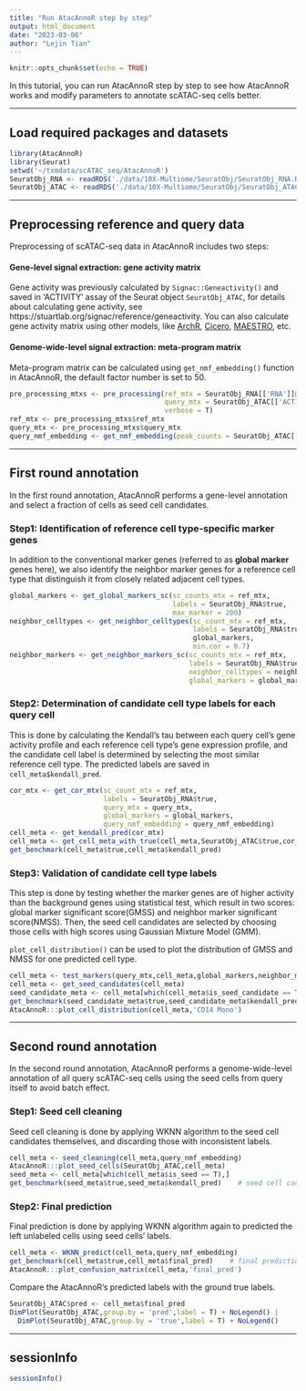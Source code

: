 ```yaml
---
title: "Run AtacAnnoR step by step"
output: html_document
date: "2023-03-06"
author: "Lejin Tian"
---
```


```r
knitr::opts_chunk$set(echo = TRUE)
```


In this tutorial, you can run AtacAnnoR step by step to see how AtacAnnoR works and modify parameters to annotate scATAC-seq cells better.

----

## Load required packages and datasets

```r
library(AtacAnnoR)
library(Seurat)
setwd('~/txmdata/scATAC_seq/AtacAnnoR')
SeuratObj_RNA <- readRDS('./data/10X-Multiome/SeuratObj/SeuratObj_RNA.RDS')    # reference
SeuratObj_ATAC <- readRDS('./data/10X-Multiome/SeuratObj/SeuratObj_ATAC.RDS')    # query
```

----


## Preprocessing reference and query data

Preprocessing of scATAC-seq data in AtacAnnoR includes two steps:

#### Gene-level signal extraction: gene activity matrix

Gene activity was previously calculated by `Signac::Geneactivity()` and saved in 'ACTIVITY' assay of the Seurat object `SeuratObj_ATAC`, for details about calculating gene activity, see https://stuartlab.org/signac/reference/geneactivity. You can also calculate gene activity matrix using other models, like [ArchR](https://www.archrproject.com/bookdown/calculating-gene-scores-in-archr.html), [Cicero](https://cole-trapnell-lab.github.io/cicero-release/docs_m3/#cicero-gene-activity-scores), [MAESTRO](https://baigal628.github.io/MAESTRO_documentation/scatac_stepbystep.html), etc.

#### Genome-wide-level signal extraction: meta-program matrix

Meta-program matrix can be calculated using `get_nmf_embedding()` function in AtacAnnoR, the default factor number is set to 50.


```r
pre_processing_mtxs <- pre_processing(ref_mtx = SeuratObj_RNA[['RNA']]@counts,
                                      query_mtx = SeuratObj_ATAC[['ACTIVITY']]@counts,
                                      verbose = T)
ref_mtx <- pre_processing_mtxs$ref_mtx
query_mtx <- pre_processing_mtxs$query_mtx
query_nmf_embedding <- get_nmf_embedding(peak_counts = SeuratObj_ATAC[['ATAC']]@counts,n_factors = 50)
```



----


## First round annotation

In the first round annotation, AtacAnnoR performs a gene-level annotation and select a fraction of cells as seed cell candidates.

### Step1: Identification of reference cell type-specific marker genes

In addition to the conventional marker genes (referred to as **global marker** genes here), we also identify the neighbor marker genes for a reference cell type that distinguish it from closely related adjacent cell types. 


```r
global_markers <- get_global_markers_sc(sc_counts_mtx = ref_mtx,
                                        labels = SeuratObj_RNA$true,
                                        max_marker = 200)
neighbor_celltypes <- get_neighbor_celltypes(sc_count_mtx = ref_mtx,
                                             labels = SeuratObj_RNA$true,
                                             global_markers,
                                             min.cor = 0.7)
neighbor_markers <- get_neighbor_markers_sc(sc_counts_mtx = ref_mtx,
                                            labels = SeuratObj_RNA$true,
                                            neighbor_celltypes = neighbor_celltypes,
                                            global_markers = global_markers)
```


### Step2: Determination of candidate cell type labels for each query cell 

This is done by calculating the Kendall's tau between each query cell's gene activity profile and each reference cell type's gene expression profile, and the candidate cell label is determined by selecting the most similar reference cell type. The predicted labels are saved in `cell_meta$kendall_pred`.

```r
cor_mtx <- get_cor_mtx(sc_count_mtx = ref_mtx,
                       labels = SeuratObj_RNA$true,
                       query_mtx = query_mtx,
                       global_markers = global_markers,
                       query_nmf_embedding = query_nmf_embedding)
cell_meta <- get_kendall_pred(cor_mtx)
cell_meta <- get_cell_meta_with_true(cell_meta,SeuratObj_ATAC$true,cor_mtx)    # add the true label column 
get_benchmark(cell_meta$true,cell_meta$kendall_pred)
```


### Step3: Validation of candidate cell type labels  

This step is done by testing whether the marker genes are of higher activity than the background genes using statistical test, which result in two scores: global marker significant score(GMSS) and neighbor marker significant score(NMSS). Then, the seed cell candidates are selected by choosing those cells with high scores using Gaussian Mixture Model (GMM).

`plot_cell_distribution()` can be used to plot the distribution of GMSS and NMSS for one predicted cell type.

```r
cell_meta <- test_markers(query_mtx,cell_meta,global_markers,neighbor_markers,threads = 10,verbose = T)
cell_meta <- get_seed_candidates(cell_meta)
seed_candidate_meta <- cell_meta[which(cell_meta$is_seed_candidate == T),]
get_benchmark(seed_candidate_meta$true,seed_candidate_meta$kendall_pred)    # seed cell candidates accuracy
AtacAnnoR:::plot_cell_distribution(cell_meta,'CD14 Mono')
```


----


## Second round annotation

In the second round annotation, AtacAnnoR performs a genome-wide-level annotation of all query scATAC-seq cells using the seed cells from query itself to avoid batch effect.


### Step1: Seed cell cleaning

Seed cell cleaning is done by applying WKNN algorithm to the seed cell candidates themselves, and discarding those with inconsistent labels.


```r
cell_meta <- seed_cleaning(cell_meta,query_nmf_embedding)
AtacAnnoR:::plot_seed_cells(SeuratObj_ATAC,cell_meta)
seed_meta <- cell_meta[which(cell_meta$is_seed == T),]
get_benchmark(seed_meta$true,seed_meta$kendall_pred)    # seed cell candidates accuracy
```

### Step2: Final prediction

Final prediction is done by applying WKNN algorithm again to predicted the left unlabeled cells using seed cells' labels.


```r
cell_meta <- WKNN_predict(cell_meta,query_nmf_embedding)
get_benchmark(cell_meta$true,cell_meta$final_pred)    # final predictions accuracy
AtacAnnoR:::plot_confusion_matrix(cell_meta,'final_pred')
```

Compare the AtacAnnoR's predicted labels with the ground true labels.

```r
SeuratObj_ATAC$pred <- cell_meta$final_pred
DimPlot(SeuratObj_ATAC,group.by = 'pred',label = T) + NoLegend() | 
  DimPlot(SeuratObj_ATAC,group.by = 'true',label = T) + NoLegend()
```

----

## sessionInfo

```r
sessionInfo()
```





